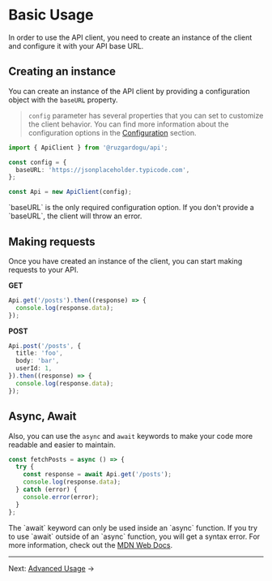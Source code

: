 
<Meta title="Api/Basic Usage" />


# Basic Usage

In order to use the API client, you need to create an instance of the client and configure it with your API base URL.

## Creating an instance
You can create an instance of the API client by providing a configuration object with the `baseURL` property.
> `config` parameter has several properties that you can set to customize the client behavior. You can find more information about the configuration options in the [Configuration](/docs/api-configuration--docs) section.

```ts
import { ApiClient } from '@ruzgardogu/api';

const config = {
  baseURL: 'https://jsonplaceholder.typicode.com',
};

const Api = new ApiClient(config);
```

<div class="card alert mb-4">
  `baseURL` is the only required configuration option. If you don't provide a `baseURL`, the client will throw an error.
</div>

## Making requests
Once you have created an instance of the client, you can start making requests to your API.

**GET**
```ts
Api.get('/posts').then((response) => {
  console.log(response.data);
});
```

**POST**
```ts
Api.post('/posts', {
  title: 'foo',
  body: 'bar',
  userId: 1,
}).then((response) => {
  console.log(response.data);
});
```

## Async, Await
Also, you can use the `async` and `await` keywords to make your code more readable and easier to maintain.


```ts
const fetchPosts = async () => {
  try {
    const response = await Api.get('/posts');
    console.log(response.data);
  } catch (error) {
    console.error(error);
  }
};
````


<div class="card alert mb-4">
  The `await` keyword can only be used inside an `async` function. If you try to use `await` outside of an `async` function, you will get a syntax error. For more information, check out the <a href="https://developer.mozilla.org/en-US/docs/Web/JavaScript/Reference/Operators/await" target="_blank">MDN Web Docs</a>.
</div>

---
Next: [Advanced Usage](/docs/api-advanced-usage--docs) →

